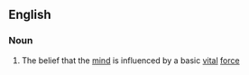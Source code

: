 ==English==

===Noun===
{{en-noun|-}}

# {{lb|en|dated}} The belief that the [[mind]] is influenced by a basic [[vital]] [[force]]